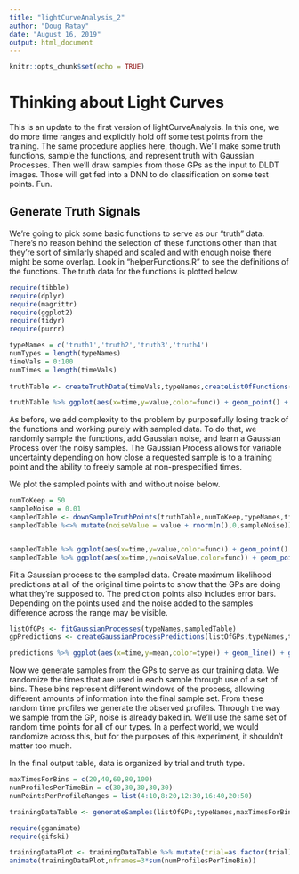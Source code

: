 ```yaml
---
title: "lightCurveAnalysis_2"
author: "Doug Ratay"
date: "August 16, 2019"
output: html_document
---
```


```r
knitr::opts_chunk$set(echo = TRUE)
```

# Thinking about Light Curves

This is an update to the first version of lightCurveAnalysis.  In this one, we do more time ranges and explicitly hold off some test points from the training.  The same procedure applies here, though.  We'll make some truth functions, sample the functions, and represent truth with Gaussian Processes.  Then we'll draw samples from those GPs as the input to DLDT images.  Those will get fed into a DNN to do classification on some test points.  Fun.

## Generate Truth Signals

We're going to pick some basic functions to serve as our "truth" data.  There's no reason behind the selection of these functions other than that they're sort of similarly shaped and scaled and with enough noise there might be some overlap.  Look in "helperFunctions.R" to see the definitions of the functions.  The truth data for the functions is plotted below.

```r
require(tibble)
require(dplyr)
require(magrittr)
require(ggplot2)
require(tidyr)
require(purrr)

typeNames = c('truth1','truth2','truth3','truth4')
numTypes = length(typeNames)
timeVals = 0:100
numTimes = length(timeVals)
                  
truthTable <- createTruthData(timeVals,typeNames,createListOfFunctions(numTypes))
```

```r
truthTable %>% ggplot(aes(x=time,y=value,color=func)) + geom_point() + geom_line()
```

As before, we add complexity to the problem by purposefully losing track of the functions and working purely with sampled data.  To do that, we randomly sample the functions, add Gaussian noise, and learn a Gaussian Process over the noisy samples.  The Gaussian Process allows for variable uncertainty depending on how close a requested sample is to a training point and the ability to freely sample at non-prespecified times.  

We plot the sampled points with and without noise below.

```r

numToKeep = 50
sampleNoise = 0.01
sampledTable <- downSampleTruthPoints(truthTable,numToKeep,typeNames,timeVals)
sampledTable %<>% mutate(noiseValue = value + rnorm(n(),0,sampleNoise))


sampledTable %>% ggplot(aes(x=time,y=value,color=func)) + geom_point() + geom_line()
sampledTable %>% ggplot(aes(x=time,y=noiseValue,color=func)) + geom_point()
```


Fit a Gaussian process to the sampled data.  Create maximum likelihood predictions at all of the original time points to show that the GPs are doing what they're supposed to.  The prediction points also includes error bars.  Depending on the points used and the noise added to the samples difference across the range may be visible.

```r

listOfGPs <- fitGaussianProcesses(typeNames,sampledTable)
gpPredictions <- createGaussianProcessPredictions(listOfGPs,typeNames,timeVals)
```

```r
predictions %>% ggplot(aes(x=time,y=mean,color=type)) + geom_line() + geom_linerange(aes(ymin=lower,ymax=upper)) 

```


Now we generate samples from the GPs to serve as our training data.  We randomize the times that are used in each sample through use of a set of bins.  These bins represent different windows of the process, allowing different amounts of information into the final sample set. From these random time profiles we generate the observed profiles. Through the way we sample from the GP, noise is already baked in.  We'll use the same set of random time points for all of our types.  In a perfect world, we would randomize across this, but for the purposes of this experiment, it shouldn't matter too much.

In the final output table, data is organized by trial and truth type.

```r

maxTimesForBins = c(20,40,60,80,100)
numProfilesPerTimeBin = c(30,30,30,30,30)
numPointsPerProfileRanges = list(4:10,8:20,12:30,16:40,20:50)

trainingDataTable <- generateSamples(listOfGPs,typeNames,maxTimesForBins,numProfilesPerTimeBin,numPointsPerFrofileRanges)
```

```r
require(gganimate)
require(gifski)

trainingDataPlot <- trainingDataTable %>% mutate(trial=as.factor(trial))  %>% ggplot(aes(x=time,y=value,color=type)) + geom_point() + transition_states(trial,transition_length=1,state_length=2) + labs(title='Trial: {closest_state}')
animate(trainingDataPlot,nframes=3*sum(numProfilesPerTimeBin))

```



